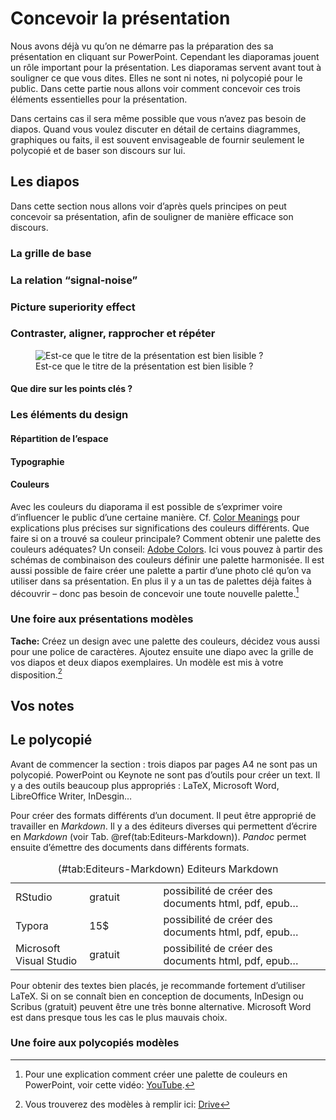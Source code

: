 # Concevoir la présentation

Nous avons déjà vu qu'on ne démarre pas la préparation des sa présentation en cliquant sur PowerPoint. Cependant les diaporamas jouent un rôle important pour la présentation. Les diaporamas servent avant tout à souligner ce que vous dites. Elles ne sont ni notes, ni polycopié pour le public. Dans cette partie nous allons voir comment concevoir ces trois éléments essentielles pour la présentation.

Dans certains cas il sera même possible que vous n'avez pas besoin de diapos. Quand vous voulez discuter en détail de certains diagrammes, graphiques ou faits, il est souvent envisageable de fournir seulement le polycopié et de baser son discours sur lui.

## Les diapos

Dans cette section nous allons voir d'après quels principes on peut concevoir sa présentation, afin de souligner de manière efficace son discours.

### La grille de base

### La relation "signal-noise"

### Picture superiority effect

### Contraster, aligner, rapprocher et répéter

![Est-ce que le titre de la présentation est bien lisible ?](img/diapo-contrast.jpg)

#### Que dire sur les points clés ?

### Les éléments du design

#### Répartition de l'espace

#### Typographie

#### Couleurs

Avec les couleurs du diaporama il est possible de s'exprimer voire d'influencer le public d'une certaine manière. Cf. [Color Meanings](https://www.adobe.com/creativecloud/design/discover/color-meaning.html) pour explications plus précises sur significations des couleurs différents. Que faire si on a trouvé sa couleur principale? Comment obtenir une palette des couleurs adéquates? Un conseil: [Adobe Colors](www.colors.adobe.com). Ici vous pouvez à partir des schémas de combinaison des couleurs définir une palette harmonisée. Il est aussi possible de faire créer une palette a partir d'une photo clé qu'on va utiliser dans sa présentation. En plus il y a un tas de palettes déjà faites à découvrir -- donc pas besoin de concevoir une toute nouvelle palette.[^creer-diapos-1]

[^creer-diapos-1]: Pour une explication comment créer une palette de couleurs en PowerPoint, voir cette vidéo: [YouTube](https://youtu.be/gp5yhXABP4I?t=150).

### Une foire aux présentations modèles

**Tache:** Créez un design avec une palette des couleurs, décidez vous aussi pour une police de caractères. Ajoutez ensuite une diapo avec la grille de vos diapos et deux diapos exemplaires. Un modèle est mis à votre disposition.[^creer-diapos-2]

[^creer-diapos-2]: Vous trouverez des modèles à remplir ici: [Drive]()

## Vos notes

## Le polycopié

Avant de commencer la section : trois diapos par pages A4 ne sont pas un polycopié. PowerPoint ou Keynote ne sont pas d'outils pour créer un text. Il y a des outils beaucoup plus appropriés : LaTeX, Microsoft Word, LibreOffice Writer, InDesgin...

Pour créer des formats différents d'un document. Il peut être approprié de travailler en *Markdown*. Il y a des éditeurs diverses qui permettent d'écrire en *Markdown* (voir Tab. \@ref(tab:Editeurs-Markdown)). *Pandoc* permet ensuite d'émettre des documents dans différents formats.

|                         |         |                                                       |
|-----------------|-----------------|--------------------------------------|
| RStudio                 | gratuit | possibilité de créer des documents html, pdf, epub... |
| Typora                  | 15\$    | possibilité de créer des documents html, pdf, epub... |
| Microsoft Visual Studio | gratuit | possibilité de créer des documents html, pdf, epub... |

: (#tab:Editeurs-Markdown) Editeurs Markdown

Pour obtenir des textes bien placés, je recommande fortement d'utiliser LaTeX. Si on se connaît bien en conception de documents, InDesign ou Scribus (gratuit) peuvent être une très bonne alternative. Microsoft Word est dans presque tous les cas le plus mauvais choix.

### Une foire aux polycopiés modèles
